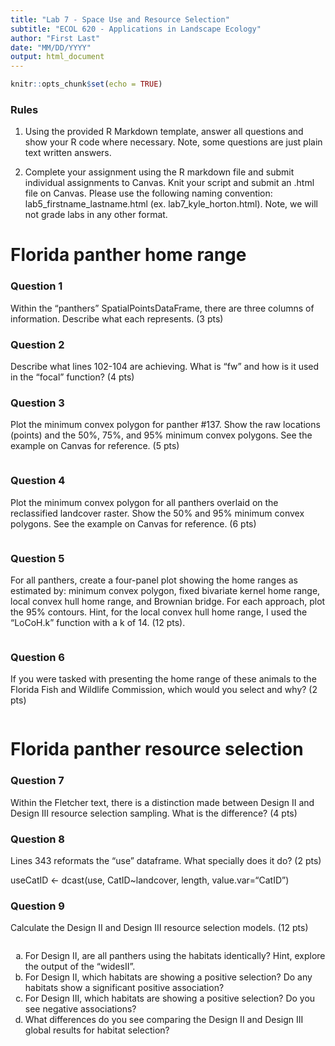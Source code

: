 ```yaml
---
title: "Lab 7 - Space Use and Resource Selection"
subtitle: "ECOL 620 - Applications in Landscape Ecology"
author: "First Last"
date: "MM/DD/YYYY"
output: html_document
---
```


```r
knitr::opts_chunk$set(echo = TRUE)
```

### Rules
1. Using the provided R Markdown template, answer all questions and show your R code where necessary. Note, some questions are just plain text written answers.

2. Complete your assignment using the R markdown file and submit individual assignments to Canvas. Knit your script and submit an .html file on Canvas. Please use  the following naming convention: lab5_firstname_lastname.html (ex. lab7_kyle_horton.html).  Note, we will not grade labs in any other format.

#################################################################################

# Florida panther home range

### Question 1
Within the "panthers" SpatialPointsDataFrame, there are three columns of information. Describe what each represents. (3 pts)


### Question 2
Describe what lines 102-104 are achieving. What is "fw" and how is it used in the "focal" function? (4 pts)


### Question 3
Plot the minimum convex polygon for panther #137. Show the raw locations (points) and the 50%, 75%, and 95% minimum convex polygons. See the example on Canvas for reference.  (5 pts)

```r

```


### Question 4
Plot the minimum convex polygon for all panthers overlaid on the reclassified landcover raster. Show the 50% and 95% minimum convex polygons. See the example on Canvas for reference. (6 pts)

```r

```


### Question 5
For all panthers, create a four-panel plot showing the home ranges as estimated by: minimum convex polygon, fixed bivariate kernel home range, local convex hull home range, and Brownian bridge. For each approach, plot the 95% contours. Hint, for the local convex hull home range, I used the "LoCoH.k" function with a k of 14. (12 pts). 

```r

```


### Question 6
If you were tasked with presenting the home range of these animals to the Florida Fish and Wildlife Commission, which would you select and why? (2 pts)

```r

```


# Florida panther resource selection 

### Question 7
Within the Fletcher text, there is a distinction made between Design II and Design III resource selection sampling. What is the difference? (4 pts)


### Question 8
Lines 343 reformats the "use" dataframe. What specially does it do? (2 pts)

useCatID <- dcast(use, CatID~landcover, length, value.var="CatID")


### Question 9
Calculate the Design II and Design III resource selection models. (12 pts)

```r

```

a.	For Design II, are all panthers using the habitats identically? Hint, explore the output of the "widesII".
b.	For Design II, which habitats are showing a positive selection? Do any habitats show a significant positive association?
c.	For Design III, which habitats are showing a positive selection? Do you see negative associations? 
d.	What differences do you see comparing the Design II and Design III global results for habitat selection? 
